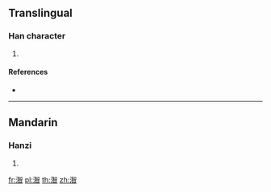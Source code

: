 {{character info/new}}
==Translingual==

===Han character===
{{Han char|rn=85|rad=水|as=12|sn=15|four=36160|canj=EORA|ids=⿰氵智}}

# {{defn|Han|sort=水12}}

====References====
* {{Han ref|kx=0650.090|dkj=18267|hdz=31743.020|uh=6F6A|ud=28522|bh=E660|bd=58976}}

----

==Mandarin==

===Hanzi===
{{cmn-hanzi|pin=[[dí]] ([[di2]])|wg=ti<sup>2</sup>}}

# {{defn|lang=cmn|sort=水12}}

[[fr:潪]]
[[pl:潪]]
[[th:潪]]
[[zh:潪]]